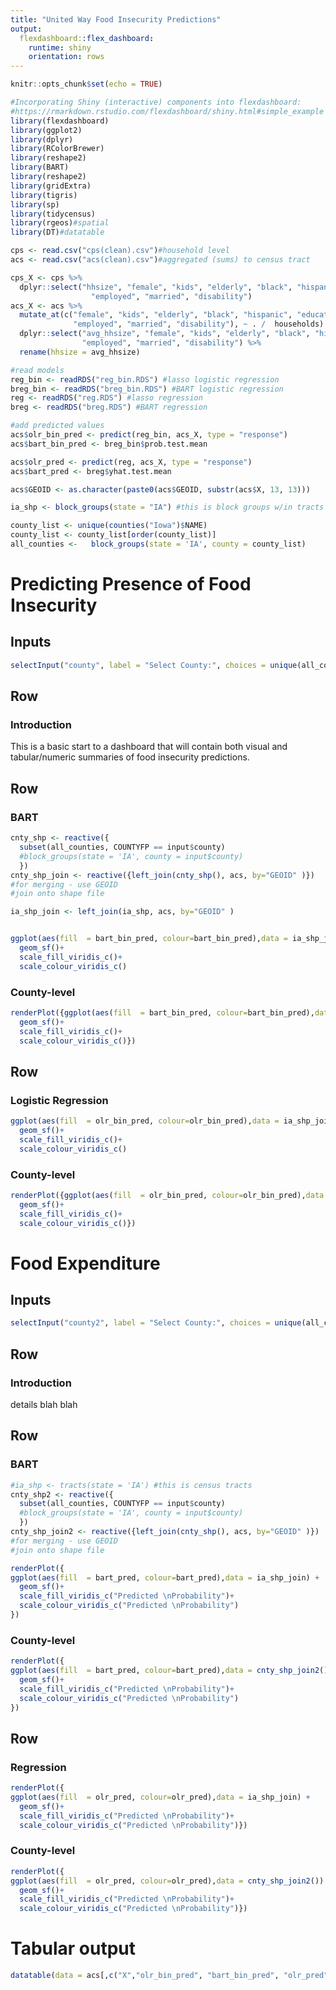 ```yaml
---
title: "United Way Food Insecurity Predictions"
output: 
  flexdashboard::flex_dashboard:
    runtime: shiny
    orientation: rows
---
```


```r
knitr::opts_chunk$set(echo = TRUE)

#Incorporating Shiny (interactive) components into flexdashboard:
#https://rmarkdown.rstudio.com/flexdashboard/shiny.html#simple_example
library(flexdashboard)
library(ggplot2)
library(dplyr)
library(RColorBrewer)
library(reshape2)
library(BART)
library(reshape2)
library(gridExtra)
library(tigris)
library(sp)
library(tidycensus)
library(rgeos)#spatial
library(DT)#datatable

cps <- read.csv("cps(clean).csv")#household level
acs <- read.csv("acs(clean).csv")#aggregated (sums) to census tract

cps_X <- cps %>% 
  dplyr::select("hhsize", "female", "kids", "elderly", "black", "hispanic", "education",
                  "employed", "married", "disability")
acs_X <- acs %>%
  mutate_at(c("female", "kids", "elderly", "black", "hispanic", "education",
              "employed", "married", "disability"), ~ . /  households) %>%
  dplyr::select("avg_hhsize", "female", "kids", "elderly", "black", "hispanic", "education",
                "employed", "married", "disability") %>%
  rename(hhsize = avg_hhsize)

#read models
reg_bin <- readRDS("reg_bin.RDS") #lasso logistic regression
breg_bin <- readRDS("breg_bin.RDS") #BART logistic regression
reg <- readRDS("reg.RDS") #lasso regression
breg <- readRDS("breg.RDS") #BART regression

#add predicted values
acs$olr_bin_pred <- predict(reg_bin, acs_X, type = "response")
acs$bart_bin_pred <- breg_bin$prob.test.mean

acs$olr_pred <- predict(reg, acs_X, type = "response")
acs$bart_pred <- breg$yhat.test.mean

acs$GEOID <- as.character(paste0(acs$GEOID, substr(acs$X, 13, 13)))

ia_shp <- block_groups(state = "IA") #this is block groups w/in tracts

county_list <- unique(counties("Iowa")$NAME)
county_list <- county_list[order(county_list)]
all_counties <-   block_groups(state = 'IA', county = county_list)
```

Predicting Presence of Food Insecurity
===================================== 


Inputs {.sidebar}
-----------------------------------------------------------------------


```r
selectInput("county", label = "Select County:", choices = unique(all_counties$COUNTYFP))

```

Row {data-height=150}
-----------------------------------------------------------------------

### Introduction

This is a basic start to a dashboard that will contain both visual and tabular/numeric summaries of food insecurity predictions. 


Row {data-height=150}
-----------------------------------------------------------------------

### BART
```r


cnty_shp <- reactive({
  subset(all_counties, COUNTYFP == input$county)
  #block_groups(state = 'IA', county = input$county)
  })
cnty_shp_join <- reactive({left_join(cnty_shp(), acs, by="GEOID" )})
#for merging - use GEOID
#join onto shape file

ia_shp_join <- left_join(ia_shp, acs, by="GEOID" )


ggplot(aes(fill  = bart_bin_pred, colour=bart_bin_pred),data = ia_shp_join) +
  geom_sf()+
  scale_fill_viridis_c()+
  scale_colour_viridis_c()

```

### County-level
```r
renderPlot({ggplot(aes(fill  = bart_bin_pred, colour=bart_bin_pred),data = cnty_shp_join()) +
  geom_sf()+
  scale_fill_viridis_c()+
  scale_colour_viridis_c()})

```

Row {data-height=150}
-----------------------------------------------------------------------

### Logistic Regression
```r

ggplot(aes(fill  = olr_bin_pred, colour=olr_bin_pred),data = ia_shp_join) +
  geom_sf()+
  scale_fill_viridis_c()+
  scale_colour_viridis_c()
```

### County-level

```r
renderPlot({ggplot(aes(fill  = olr_bin_pred, colour=olr_bin_pred),data = cnty_shp_join()) +
  geom_sf()+
  scale_fill_viridis_c()+
  scale_colour_viridis_c()})

```

Food Expenditure
===================================== 

Inputs {.sidebar}
-----------------------------------------------------------------------


```r
selectInput("county2", label = "Select County:", choices = unique(all_counties$COUNTYFP))

```

Row {data-height=150}
-----------------------------------------------------------------------

### Introduction

details blah blah

Row {data-height=150}
-----------------------------------------------------------------------
### BART
```r
#ia_shp <- tracts(state = 'IA') #this is census tracts
cnty_shp2 <- reactive({
  subset(all_counties, COUNTYFP == input$county)
  #block_groups(state = 'IA', county = input$county)
  })
cnty_shp_join2 <- reactive({left_join(cnty_shp(), acs, by="GEOID" )})
#for merging - use GEOID
#join onto shape file

renderPlot({
ggplot(aes(fill  = bart_pred, colour=bart_pred),data = ia_shp_join) +
  geom_sf()+
  scale_fill_viridis_c("Predicted \nProbability")+
  scale_colour_viridis_c("Predicted \nProbability")
})

```

### County-level
```r
renderPlot({
ggplot(aes(fill  = bart_pred, colour=bart_pred),data = cnty_shp_join2()) +
  geom_sf()+
  scale_fill_viridis_c("Predicted \nProbability")+
  scale_colour_viridis_c("Predicted \nProbability")
})

```

Row {data-height=150}
-----------------------------------------------------------------------

###  Regression
```r
renderPlot({
ggplot(aes(fill  = olr_pred, colour=olr_pred),data = ia_shp_join) +
  geom_sf()+
  scale_fill_viridis_c("Predicted \nProbability")+
  scale_colour_viridis_c("Predicted \nProbability")})
```

### County-level
```r
renderPlot({
ggplot(aes(fill  = olr_pred, colour=olr_pred),data = cnty_shp_join2()) +
  geom_sf()+
  scale_fill_viridis_c("Predicted \nProbability")+
  scale_colour_viridis_c("Predicted \nProbability")})

```


Tabular output
===================================== 

```r
datatable(data = acs[,c("X","olr_bin_pred", "bart_bin_pred", "olr_pred", "bart_pred")])
```



